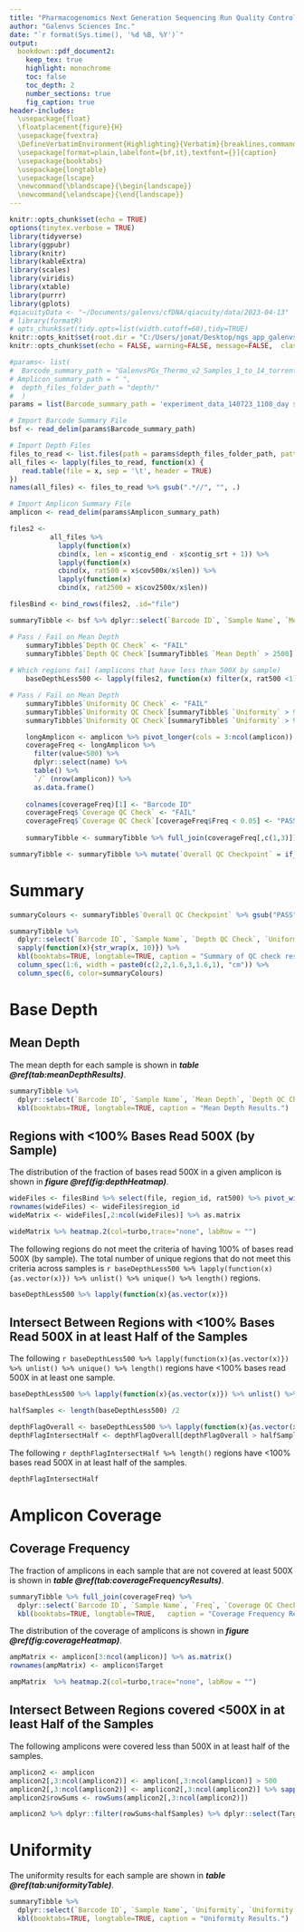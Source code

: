```yaml
---
title: "Pharmacogenomics Next Generation Sequencing Run Quality Control Metrics"
author: "Galenvs Sciences Inc."
date: "`r format(Sys.time(), '%d %B, %Y')`"
output: 
  bookdown::pdf_document2:
    keep_tex: true
    highlight: monochrome
    toc: false
    toc_depth: 2
    number_sections: true
    fig_caption: true
header-includes:
  \usepackage{float}
  \floatplacement{figure}{H}
  \usepackage{fvextra}
  \DefineVerbatimEnvironment{Highlighting}{Verbatim}{breaklines,commandchars=\\\{\}}
  \usepackage[format=plain,labelfont={bf,it},textfont={}]{caption}
  \usepackage{booktabs}
  \usepackage{longtable}
  \usepackage{lscape}
  \newcommand{\blandscape}{\begin{landscape}}
  \newcommand{\elandscape}{\end{landscape}}
---
```



```r
knitr::opts_chunk$set(echo = TRUE)
options(tinytex.verbose = TRUE)
library(tidyverse)
library(ggpubr)
library(knitr)
library(kableExtra)
library(scales)
library(viridis)
library(xtable)
library(purrr)
library(gplots)
#qiacuityData <- "~/Documents/galenvs/cfDNA/qiacuity/data/2023-04-13"
# library(formatR)
# opts_chunk$set(tidy.opts=list(width.cutoff=60),tidy=TRUE)
knitr::opts_knit$set(root.dir = "C:/Users/jonat/Desktop/ngs_app_galenvs/server/records/") 
knitr::opts_chunk$set(echo = FALSE, warning=FALSE, message=FALSE,  class.output="shadebox")
```


```r
#params<- list(
#  Barcode_summary_path = "GalenvsPGx_Thermo_v2_Samples_1_to_14_torrent-server_67.bc_summary.xls",
# Amplicon_summary_path = " ",
#  depth_files_folder_path = "depth/"
#  )
params = list(Barcode_summary_path = 'experiment_data_140723_1108_day second /barcodeSummary_01_140723_1108_day second .xls', Amplicon_summary_path = 'experiment_data_140723_1108_day second /ampliconSummary_01_140723_1108_day second .xls', depth_files_folder_path = 'experiment_data_140723_1108_day second /depth_140723_1108_day second /')

# Import Barcode Summary File
bsf <- read_delim(params$Barcode_summary_path)

# Import Depth Files
files_to_read <- list.files(path = params$depth_files_folder_path, pattern = "\\.tsv$", full.names = T)
all_files <- lapply(files_to_read, function(x) {
   read.table(file = x, sep = '\t', header = TRUE)
})
names(all_files) <- files_to_read %>% gsub(".*//", "", .)

# Import Amplicon Summary File
amplicon <- read_delim(params$Amplicon_summary_path)
```

```r
files2 <-
          all_files %>% 
            lapply(function(x) 
            cbind(x, len = x$contig_end - x$contig_srt + 1)) %>%
            lapply(function(x) 
            cbind(x, rat500 = x$cov500x/x$len)) %>%  
            lapply(function(x) 
            cbind(x, rat2500 = x$cov2500x/x$len)) 

```

```r
filesBind <- bind_rows(files2, .id="file")
```

```r
summaryTibble <- bsf %>% dplyr::select(`Barcode ID`, `Sample Name`, `Mean Depth`, `Uniformity`)
```


```r
# Pass / Fail on Mean Depth
    summaryTibble$`Depth QC Check` <- "FAIL"
    summaryTibble$`Depth QC Check`[summaryTibble$ `Mean Depth` > 2500] <- "PASS"
    
# Which regions fail (amplicons that have less than 500X by sample)
    baseDepthLess500 <- lapply(files2, function(x) filter(x, rat500 <1)) %>% lapply(function(x) select(x, region_id))
```


```r
# Pass / Fail on Mean Depth
    summaryTibble$`Uniformity QC Check` <- "FAIL"
    summaryTibble$`Uniformity QC Check`[summaryTibble$ `Uniformity` > 93] <- "ACCEPTABLE"
    summaryTibble$`Uniformity QC Check`[summaryTibble$ `Uniformity` > 96] <- "OPTIMAL"
```

```r
    longAmplicon <- amplicon %>% pivot_longer(cols = 3:ncol(amplicon))
    coverageFreq <- longAmplicon %>% 
      filter(value<500) %>% 
      dplyr::select(name) %>% 
      table() %>%
      `/` (nrow(amplicon)) %>% 
      as.data.frame()
    
    colnames(coverageFreq)[1] <- "Barcode ID"
    coverageFreq$`Coverage QC Check` <- "FAIL"
    coverageFreq$`Coverage QC Check`[coverageFreq$Freq < 0.05] <- "PASS"
    
    summaryTibble <- summaryTibble %>% full_join(coverageFreq[,c(1,3)])

```

```r
summaryTibble <- summaryTibble %>% mutate(`Overall QC Checkpoint` = if_else(`Depth QC Check` == "PASS" & `Uniformity QC Check` == "ACCEPTABLE" | `Uniformity QC Check` == "ACCEPTABLE" & `Coverage QC Check` == "PASS", "PASS", "FAIL"))
```


# Summary

```r
summaryColours <- summaryTibble$`Overall QC Checkpoint` %>% gsub("PASS", "olive", .) %>% gsub("FAIL", "red", .)

summaryTibble %>% 
  dplyr::select(`Barcode ID`, `Sample Name`, `Depth QC Check`, `Uniformity QC Check`, `Coverage QC Check`, `Overall QC Checkpoint`) %>% 
  sapply(function(x){str_wrap(x, 10)}) %>% 
  kbl(booktabs=TRUE, longtable=TRUE, caption = "Summary of QC check results.")  %>% 
  column_spec(1:6, width = paste0(c(2,2,1.6,3,1.6,1), "cm")) %>% 
  column_spec(6, color=summaryColours)
```
\newpage

\tableofcontents

\newpage
# Base Depth
## Mean Depth
The mean depth for each sample is shown in ***table \@ref(tab:meanDepthResults)***.

```r
summaryTibble %>% 
  dplyr::select(`Barcode ID`, `Sample Name`, `Mean Depth`, `Depth QC Check`) %>% 
  kbl(booktabs=TRUE, longtable=TRUE, caption = "Mean Depth Results.")
```

## Regions with <100% Bases Read 500X (by Sample)

The distribution of the fraction of bases read 500X in a given amplicon is shown in ***figure \@ref(fig:depthHeatmap)***.

```r
wideFiles <- filesBind %>% select(file, region_id, rat500) %>% pivot_wider(names_from = file, values_from = rat500) %>% as.data.frame()
rownames(wideFiles) <- wideFiles$region_id
wideMatrix <- wideFiles[,2:ncol(wideFiles)] %>% as.matrix

wideMatrix %>% heatmap.2(col=turbo,trace="none", labRow = "")
```


The following regions do not meet the criteria of having 100% of bases read 500X (by sample). The total number of unique regions that do not meet this criteria across samples is `r baseDepthLess500 %>% lapply(function(x){as.vector(x)}) %>% unlist() %>% unique() %>% length()` regions.

```r
baseDepthLess500 %>% lapply(function(x){as.vector(x)})
```

## Intersect Between Regions with <100% Bases Read 500X in at least Half of the Samples

The following `r baseDepthLess500 %>% lapply(function(x){as.vector(x)}) %>% unlist() %>% unique() %>% length()` regions have <100% bases read 500X in at least one sample.

```r
baseDepthLess500 %>% lapply(function(x){as.vector(x)}) %>% unlist() %>% unique()
```


```r

halfSamples <- length(baseDepthLess500) /2

depthFlagOverall <- baseDepthLess500 %>% lapply(function(x){as.vector(x)}) %>% unlist() %>% table()
depthFlagIntersectHalf <- depthFlagOverall[depthFlagOverall > halfSamples] %>% names()

```

The following `r depthFlagIntersectHalf %>% length()` regions have <100% bases read 500X in at least half of the samples.

```r
depthFlagIntersectHalf
```

\newpage

# Amplicon Coverage

## Coverage Frequency

The fraction of amplicons in each sample that are not covered at least 500X is shown in ***table \@ref(tab:coverageFrequencyResults)***.

```r
summaryTibble %>% full_join(coverageFreq) %>% 
  dplyr::select(`Barcode ID`, `Sample Name`, `Freq`, `Coverage QC Check`) %>% 
  kbl(booktabs=TRUE, longtable=TRUE,   caption = "Coverage Frequency Results. `Freq` is the fraction of amplicons that are not covered at least 500X.")
```

The distribution of the coverage of amplicons is shown in ***figure \@ref(fig:coverageHeatmap)***.

```r

ampMatrix <- amplicon[3:ncol(amplicon)] %>% as.matrix()
rownames(ampMatrix) <- amplicon$Target

ampMatrix  %>% heatmap.2(col=turbo,trace="none", labRow = "")
```


## Intersect Between Regions covered <500X in at least Half of the Samples

The following amplicons were covered less than 500X in at least half of the samples.

```r
amplicon2 <- amplicon
amplicon2[,3:ncol(amplicon2)] <- amplicon[,3:ncol(amplicon)] > 500
amplicon2[,3:ncol(amplicon2)] <- amplicon2[,3:ncol(amplicon2)] %>% sapply(function(x){as.integer(x)})
amplicon2$rowSums <- rowSums(amplicon2[,3:ncol(amplicon2)])

amplicon2 %>% dplyr::filter(rowSums<halfSamples) %>% dplyr::select(Target) %>% as.vector()
```

\newpage

# Uniformity

The uniformity results for each sample are shown in ***table \@ref(tab:uniformityTable)***.


```r
summaryTibble %>% 
  dplyr::select(`Barcode ID`, `Sample Name`, `Uniformity`, `Uniformity QC Check`)  %>% 
  kbl(booktabs=TRUE, longtable=TRUE, caption = "Uniformity Results.")
```


